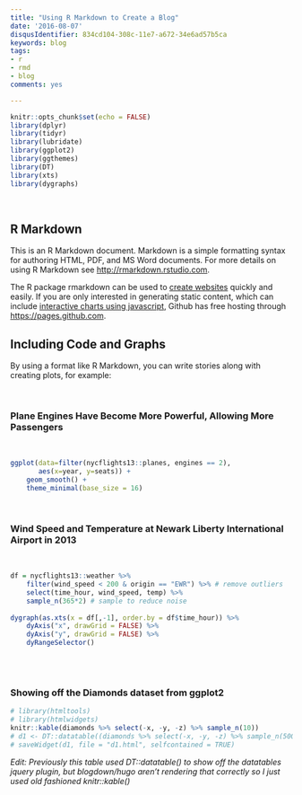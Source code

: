 ```yaml
---
title: "Using R Markdown to Create a Blog"
date: '2016-08-07'
disqusIdentifier: 834cd104-308c-11e7-a672-34e6ad57b5ca
keywords: blog
tags:
- r
- rmd
- blog
comments: yes

---
```


```r
knitr::opts_chunk$set(echo = FALSE)
library(dplyr)
library(tidyr)
library(lubridate)
library(ggplot2)
library(ggthemes)
library(DT)
library(xts)
library(dygraphs)
```

<br>

## R Markdown

This is an R Markdown document. Markdown is a simple formatting syntax for authoring HTML, PDF, and MS Word documents. For more details on using R Markdown see <http://rmarkdown.rstudio.com>.

The R package rmarkdown can be used to [create websites](http://rmarkdown.rstudio.com/rmarkdown_websites.html) quickly and easily. If you are only interested in generating static content, which can include [interactive charts using javascript](http://gallery.htmlwidgets.org/), Github has free hosting through <https://pages.github.com>.

## Including Code and Graphs

By using a format like R Markdown, you can write stories along with creating plots, for example:

<br>

### Plane Engines Have Become More Powerful, Allowing More Passengers

<br>

```r
ggplot(data=filter(nycflights13::planes, engines == 2), 
       aes(x=year, y=seats)) +
    geom_smooth() +
    theme_minimal(base_size = 16)
```

<br>

### Wind Speed and Temperature at Newark Liberty International Airport in 2013

<br>

```r
df = nycflights13::weather %>%
    filter(wind_speed < 200 & origin == "EWR") %>% # remove outliers
    select(time_hour, wind_speed, temp) %>% 
    sample_n(365*2) # sample to reduce noise
    
dygraph(as.xts(x = df[,-1], order.by = df$time_hour)) %>%
    dyAxis("x", drawGrid = FALSE) %>%
    dyAxis("y", drawGrid = FALSE) %>%
    dyRangeSelector()
```

<br><br>

### Showing off the Diamonds dataset from ggplot2


```r
# library(htmltools)
# library(htmlwidgets)
knitr::kable(diamonds %>% select(-x, -y, -z) %>% sample_n(10))
# d1 <- DT::datatable((diamonds %>% select(-x, -y, -z) %>% sample_n(500)))
# saveWidget(d1, file = "d1.html", selfcontained = TRUE)
```

<!-- <iframe seamless src="d1.html" width="100%" height="500"></iframe> -->

*Edit: Previously this table used DT::datatable() to show off the datatables jquery plugin, but blogdown/hugo aren't rendering that correctly so I just used old fashioned knitr::kable()*
